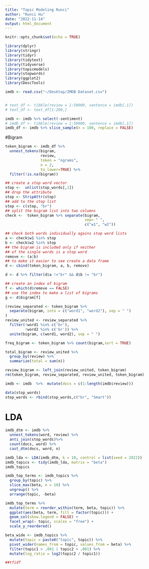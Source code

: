 ```yaml
---
title: "Topic Modeling Runci"
author: "Runci Hu"
date: "2022-11-14"
output: html_document
---
```


```r
knitr::opts_chunk$set(echo = TRUE)
```

```r
library(dplyr)
library(stringr)
library(tidyr)
library(tidytext)
library(tidyverse)
library(topicmodels)
library(stopwords)
library(ggplot2)
library(DescTools)

imdb <- read.csv("~/Desktop/IMDB Dataset.csv")


# text_df <- tibble(review = 1:50000, sentence = imdb[,1]) 
# text_df <- text_df[1:200,]
```

```r
imdb <- imdb %>% select(-sentiment)
# imdb_df <- tibble(review = 1:50000, sentence = imdb[,1])
imdb_df <- imdb %>% slice_sample(n = 100, replace = FALSE)
```

#Bigram
```r
token_bigram <- imdb_df %>%
  unnest_tokens(bigram,
                review,
                token = "ngrams",
                n = 2,
                to_lower=TRUE) %>%
  filter(!is.na(bigram))

## create a stop word vector
stop <-  unlist(stop_words[,1])
## drop the attribute
stop <- StripAttr(stop)
## add to the stop list
stop <- c(stop, "br")
## split the bigram list into two columns
check <-  token_bigram %>% separate(bigram, 
                                    sep= " ", 
                                    c("w1", "w2"))

## check both words individually agains stop word lists
a <- check$w1 %in% stop
b <- check$w2 %in% stop
## the bigram is included only if neither 
## of the single words is a stop word
remove <- (a|b)
## to make it easier to see create a data frame
d <- cbind(token_bigram, a, b, remove)

d <- d %>% filter(d$a !="br" && d$b != "br")

## create an index of bigram
f <- which(d$remove == FALSE)
## use the index to make a list of bigrams
g <- d$bigram[f]

(review_separated <- token_bigram %>%  
  separate(bigram, into = c("word1", "word2"), sep = " ")
)
review_united <- review_separated %>%
  filter(!word1 %in% c('br'),
         !word2 %in% c('br')) %>%
  unite(bigram, c(word1, word2), sep = " ")

freq_bigram <- token_bigram %>% count(bigram,sort = TRUE)

total_bigram <- review_united %>%
  group_by(review) %>%
  summarize(total = sum(n))

review_bigram <- left_join(review_united, token_bigram)
rm(token_bigram, review_separated, review_united, token_bigram)
```






```r
imdb <- imdb  %>%  mutate(docs = c(1:length(imdb$review)))

data(stop_words)
stop_words <- rbind(stop_words,c("br", "Smart"))
```



# LDA
```r
imdb_dtm <- imdb %>%
  unnest_tokens(word, review) %>%
  anti_join(stop_words)%>%
  count(docs, word) %>%
  cast_dtm(docs, word, n)

imdb_lda <- LDA(imdb_dtm, k = 10, control = list(seed = 2022))
imdb_topics <- tidy(imdb_lda, matrix = "beta")
imdb_topics

imdb_top_terms <- imdb_topics %>%
  group_by(topic) %>%
  slice_max(beta, n = 10) %>% 
  ungroup() %>%
  arrange(topic, -beta)

imdb_top_terms %>%
  mutate(term = reorder_within(term, beta, topic)) %>%
  ggplot(aes(beta, term, fill = factor(topic))) +
  geom_col(show.legend = FALSE) +
  facet_wrap(~ topic, scales = "free") +
  scale_y_reordered()

beta_wide <- imdb_topics %>%
  mutate(topic = paste0("topic", topic)) %>%
  pivot_wider(names_from = topic, values_from = beta) %>% 
  filter(topic1 > .001 | topic2 > .001) %>%
  mutate(log_ratio = log2(topic2 / topic1))
```

```r
##tfidf 
```

